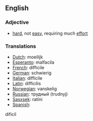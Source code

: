 ==English==
===Adjective===
*[[hard]], not [[easy]], requiring much [[effort]]

===Translations===
*[[Dutch]]: moeilijk
*[[Esperanto]]: malfacila
*[[French]]: difficile
*[[German]]: schwierig
*[[Italian]]: difficile
*[[Latin]]: difficilis
*[[Norwegian]]: vanskelig
*[[Russian]]: трудный (trudnyj)
*[[Sasxsek]]: ratini
*[[Spanish]]: 
dificíl